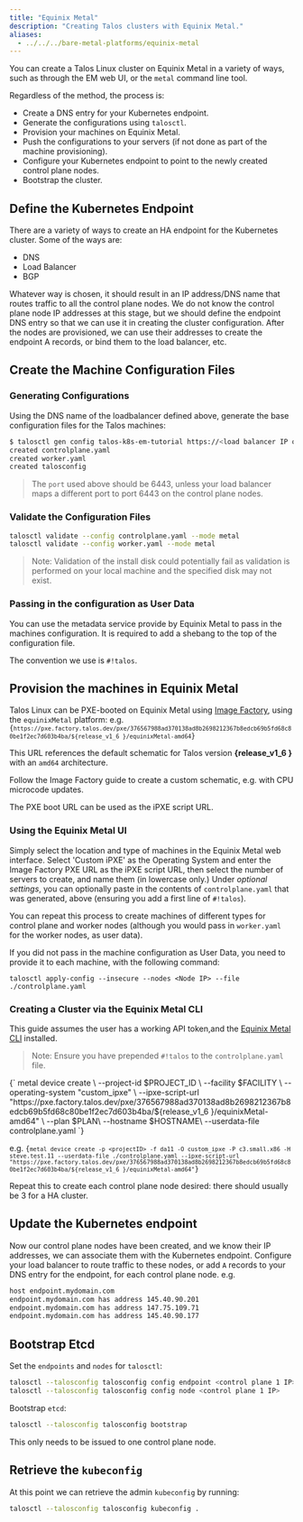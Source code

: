 ```yaml
---
title: "Equinix Metal"
description: "Creating Talos clusters with Equinix Metal."
aliases:
  - ../../../bare-metal-platforms/equinix-metal
---
```



You can create a Talos Linux cluster on Equinix Metal in a variety of ways, such as through the EM web UI, or the `metal` command line tool.

Regardless of the method, the process is:

* Create a DNS entry for your Kubernetes endpoint.
* Generate the configurations using `talosctl`.
* Provision your machines on Equinix Metal.
* Push the configurations to your servers (if not done as part of the machine provisioning).
* Configure your Kubernetes endpoint to point to the newly created control plane nodes.
* Bootstrap the cluster.

## Define the Kubernetes Endpoint

There are a variety of ways to create an HA endpoint for the Kubernetes cluster.
Some of the ways are:

* DNS
* Load Balancer
* BGP

Whatever way is chosen, it should result in an IP address/DNS name that routes traffic to all the control plane nodes.
We do not know the control plane node IP addresses at this stage, but we should define the endpoint DNS entry so that we can use it in creating the cluster configuration.
After the nodes are provisioned, we can use their addresses to create the endpoint A records, or bind them to the load balancer, etc.

## Create the Machine Configuration Files

### Generating Configurations

Using the DNS name of the loadbalancer defined above, generate the base configuration files for the Talos machines:

```bash
$ talosctl gen config talos-k8s-em-tutorial https://<load balancer IP or DNS>:<port>
created controlplane.yaml
created worker.yaml
created talosconfig
```

> The `port` used above should be 6443, unless your load balancer maps a different port to port 6443 on the control plane nodes.

### Validate the Configuration Files

```bash
talosctl validate --config controlplane.yaml --mode metal
talosctl validate --config worker.yaml --mode metal
```

> Note: Validation of the install disk could potentially fail as validation
> is performed on your local machine and the specified disk may not exist.

### Passing in the configuration as User Data

You can use the metadata service provide by Equinix Metal to pass in the machines configuration.
It is required to add a shebang to the top of the configuration file.

The convention we use is `#!talos`.


## Provision the machines in Equinix Metal

Talos Linux can be PXE-booted on Equinix Metal using [Image Factory](../../learn-more/image-factory), using the `equinixMetal` platform: e.g. 
<code>
{`https://pxe.factory.talos.dev/pxe/376567988ad370138ad8b2698212367b8edcb69b5fd68c80be1f2ec7d603b4ba/${release_v1_6 }/equinixMetal-amd64`}
</code>

This URL references the default schematic for Talos version **{release_v1_6 }** with an `amd64` architecture.

Follow the Image Factory guide to create a custom schematic, e.g. with CPU microcode updates.

The PXE boot URL can be used as the iPXE script URL.

### Using the Equinix Metal UI

Simply select the location and type of machines in the Equinix Metal web interface.
Select 'Custom iPXE' as the Operating System and enter the Image Factory PXE URL as the iPXE script URL, then select the number of servers to create, and name them (in lowercase only.)
Under *optional settings*, you can optionally paste in the contents of `controlplane.yaml` that was generated, above (ensuring you add a first line of `#!talos`).

You can repeat this process to create machines of different types for control plane and worker nodes (although you would pass in `worker.yaml` for the worker nodes, as user data).

If you did not pass in the machine configuration as User Data, you need to provide it to each machine, with the following command:

`talosctl apply-config --insecure --nodes <Node IP> --file ./controlplane.yaml`

### Creating a Cluster via the Equinix Metal CLI

This guide assumes the user has a working API token,and the [Equinix Metal CLI](https://github.com/equinix/metal-cli/) installed.

> Note: Ensure you have prepended `#!talos` to the `controlplane.yaml` file.


<CodeBlock lang="sh">
{`
metal device create \
  --project-id $PROJECT_ID \
  --facility $FACILITY \
  --operating-system "custom_ipxe" \
  --ipxe-script-url "https://pxe.factory.talos.dev/pxe/376567988ad370138ad8b2698212367b8edcb69b5fd68c80be1f2ec7d603b4ba/${release_v1_6 }/equinixMetal-amd64" \
  --plan $PLAN\
  --hostname $HOSTNAME\
  --userdata-file controlplane.yaml
`}
</CodeBlock>

e.g. <code>{`metal device create -p <projectID> -f da11 -O custom_ipxe -P c3.small.x86 -H steve.test.11 --userdata-file ./controlplane.yaml --ipxe-script-url "https://pxe.factory.talos.dev/pxe/376567988ad370138ad8b2698212367b8edcb69b5fd68c80be1f2ec7d603b4ba/${release_v1_6 }/equinixMetal-amd64"`}</code>

Repeat this to create each control plane node desired: there should usually be 3 for a HA cluster.

## Update the Kubernetes endpoint

Now our control plane nodes have been created, and we know their IP addresses, we can associate them with the Kubernetes endpoint.
Configure your load balancer to route traffic to these nodes, or add `A` records to your DNS entry for the endpoint, for each control plane node.
e.g.

```bash
host endpoint.mydomain.com
endpoint.mydomain.com has address 145.40.90.201
endpoint.mydomain.com has address 147.75.109.71
endpoint.mydomain.com has address 145.40.90.177
```

## Bootstrap Etcd

Set the `endpoints` and `nodes` for `talosctl`:

```bash
talosctl --talosconfig talosconfig config endpoint <control plane 1 IP>
talosctl --talosconfig talosconfig config node <control plane 1 IP>
```

Bootstrap `etcd`:

```bash
talosctl --talosconfig talosconfig bootstrap
```

This only needs to be issued to one control plane node.

## Retrieve the `kubeconfig`

At this point we can retrieve the admin `kubeconfig` by running:

```bash
talosctl --talosconfig talosconfig kubeconfig .
```
